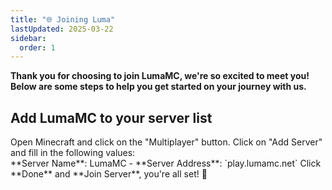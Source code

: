 ```yaml
---
title: "🌐 Joining Luma"
lastUpdated: 2025-03-22
sidebar:
  order: 1
---
```



**Thank you for choosing to join LumaMC, we're so excited to meet you! Below are some steps to help
you get started on your journey with us.**

## Add LumaMC to your server list

<Card title="Click on Multiplayer" icon="external">
  Open Minecraft and click on the "Multiplayer" button.
</Card>

<Card title="Add Server" icon="list-format">
  Click on "Add Server" and fill in the following values:
  <br />
  **Server Name**: LumaMC - **Server Address**: `play.lumamc.net`
</Card>

<Card title="Done & Join" icon="rocket">
  Click **Done** and **Join Server**, you're all set! 🎉
</Card>
